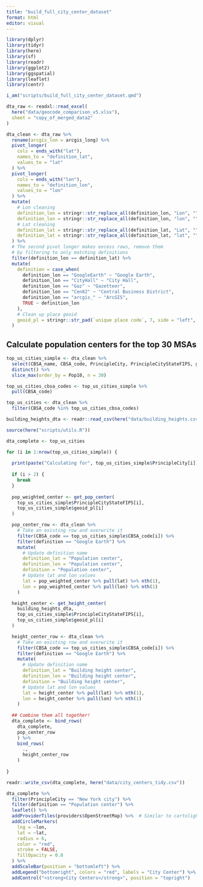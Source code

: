 ```yaml
---
title: "build_full_city_center_dataset"
format: html
editor: visual
---
```


```r

library(dplyr)
library(tidyr)
library(here)
library(sf)
library(readr)
library(ggplot2)
library(ggspatial)
library(leaflet)
library(centr)

i_am("scripts/build_full_city_center_dataset.qmd")

```

```r

dta_raw <- readxl::read_excel(
  here("data/geocode_comparison_v5.xlsx"),
  sheet = "copy_of_merged_data2"
)

```

```r

dta_clean <- dta_raw %>%
  rename(arcgis_lon = arcgis_long) %>%
  pivot_longer(
    cols = ends_with("lat"),
    names_to = "definition_lat",
    values_to = "lat"
  ) %>%
  pivot_longer(
    cols = ends_with("lon"),
    names_to = "definition_lon",
    values_to = "lon"
  ) %>%
  mutate(
    # Lon cleaning
    definition_lon = stringr::str_replace_all(definition_lon, "Lon", ""),
    definition_lon = stringr::str_replace_all(definition_lon, "lon", ""),
    # Lat cleaning
    definition_lat = stringr::str_replace_all(definition_lat, "Lat", ""),
    definition_lat = stringr::str_replace_all(definition_lat, "lat", "")
  ) %>%
  # The second pivot longer makes excess rows, remove them
  # by filtering to only matching definitions
  filter(definition_lon == definition_lat) %>%
  mutate(
    definition = case_when(
      definition_lon == "GoogleEarth" ~ "Google Earth",
      definition_lon == "CityHall" ~ "City Hall",
      definition_lon == "Gaz" ~ "Gazetteer",
      definition_lon == "Cen82" ~ "Central Business District",
      definition_lon == "arcgis_" ~ "ArcGIS",
      TRUE ~ definition_lon
    ),
    # Clean up place geoid
    geoid_pl = stringr::str_pad(`unique place code`, 7, side = "left", pad = "0")
  )

```

## Calculate population centers for the top 30 MSAs

```r

top_us_cities_simple <- dta_clean %>%
  select(CBSA_name, CBSA_code, PrincipleCity, PrincipleCityStateFIPS, geoid_pl, Pop10) %>%
  distinct() %>%
  slice_max(order_by = Pop10, n = 30)

top_us_cities_cbsa_codes <- top_us_cities_simple %>%
  pull(CBSA_code)

top_us_cities <- dta_clean %>%
  filter(CBSA_code %in% top_us_cities_cbsa_codes)

```


```r

building_heights_dta <- readr::read_csv(here("data/building_heights.csv"))

```


```r

source(here("scripts/utils.R"))

dta_complete <- top_us_cities

for (i in 1:nrow(top_us_cities_simple)) {
  
  print(paste("Calculating for", top_us_cities_simple$PrincipleCity[i]))
  
  if (i > 2) {
    break
  }
  
  pop_weighted_center <- get_pop_center(
    top_us_cities_simple$PrincipleCityStateFIPS[i],
    top_us_cities_simple$geoid_pl[i]
  )

  pop_center_row <- dta_clean %>%
    # Take an existing row and overwrite it
    filter(CBSA_code == top_us_cities_simple$CBSA_code[i]) %>%
    filter(definition == "Google Earth") %>%
    mutate(
      # Update definition name
      definition_lat = "Population center",
      definition_lon = "Population center",
      definition = "Population center",
      # Update lat and lon values
      lat = pop_weighted_center %>% pull(lat) %>% nth(1),
      lon = pop_weighted_center %>% pull(lon) %>% nth(1)
    )

  height_center <- get_height_center(
    building_heights_dta,
    top_us_cities_simple$PrincipleCityStateFIPS[i],
    top_us_cities_simple$geoid_pl[i]
  )

  height_center_row <- dta_clean %>%
    # Take an existing row and overwrite it
    filter(CBSA_code == top_us_cities_simple$CBSA_code[i]) %>%
    filter(definition == "Google Earth") %>%
    mutate(
      # Update definition name
      definition_lat = "Building height center",
      definition_lon = "Building height center",
      definition = "Building height center",
      # Update lat and lon values
      lat = height_center %>% pull(lat) %>% nth(1),
      lon = height_center %>% pull(lon) %>% nth(1)
    )
  
  ## Combine them all together!
  dta_complete <- bind_rows(
    dta_complete,
    pop_center_row
    ) %>%
    bind_rows(
      .,
      height_center_row
    )
  
}

readr::write_csv(dta_complete, here("data/city_centers_tidy.csv"))

```


```r

dta_complete %>%
  filter(PrincipleCity == "New York city") %>%
  filter(definition == "Population center") %>%
  leaflet() %>%
  addProviderTiles(providers$OpenStreetMap) %>%  # Similar to cartolight
  addCircleMarkers(
    lng = ~lon,
    lat = ~lat,
    radius = 6,
    color = "red",
    stroke = FALSE,
    fillOpacity = 0.8
  ) %>%
  addScaleBar(position = "bottomleft") %>%
  addLegend("bottomright", colors = "red", labels = "City Center") %>%
  addControl("<strong>City Centers</strong>", position = "topright")

```

